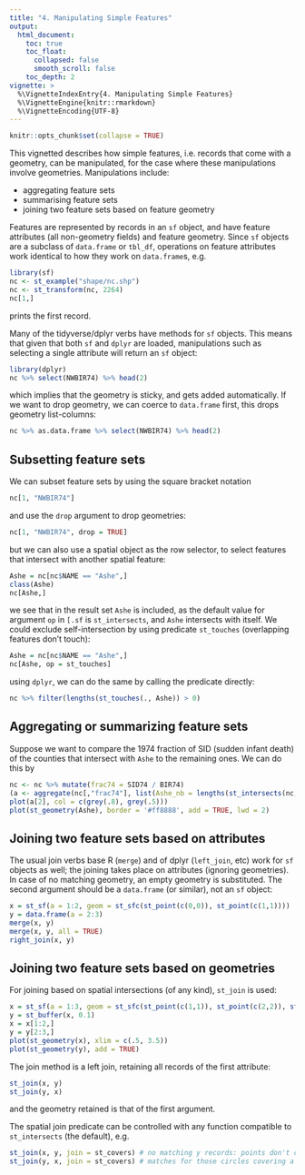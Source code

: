 ```yaml
---
title: "4. Manipulating Simple Features"
output:
  html_document:
    toc: true
    toc_float:
      collapsed: false
      smooth_scroll: false
    toc_depth: 2
vignette: >
  %\VignetteIndexEntry{4. Manipulating Simple Features}
  %\VignetteEngine{knitr::rmarkdown}
  %\VignetteEncoding{UTF-8}
---
```


```r
knitr::opts_chunk$set(collapse = TRUE)
```
This vignetted describes how simple features, i.e. records that come with a geometry, can be manipulated, for the case where these manipulations involve geometries. Manipulations include:

* aggregating feature sets
* summarising feature sets
* joining two feature sets based on feature geometry

Features are represented by records in an `sf` object, and have feature attributes (all non-geometry fields) and feature geometry. Since `sf` objects are a subclass of `data.frame` or `tbl_df`, operations on feature attributes work identical to how they work on `data.frame`s, e.g.

```r
library(sf)
nc <- st_example("shape/nc.shp")
nc <- st_transform(nc, 2264)
nc[1,]
``` 
prints the first record.

Many of the tidyverse/dplyr verbs have methods for `sf` objects. This means that given that both `sf` and `dplyr` are loaded, manipulations such as selecting a single attribute will return an `sf` object:
```r
library(dplyr)
nc %>% select(NWBIR74) %>% head(2)
```
which implies that the geometry is sticky, and gets added automatically. If we want to drop geometry, we can coerce to `data.frame` first, this drops geometry list-columns:
```r
nc %>% as.data.frame %>% select(NWBIR74) %>% head(2)
```

## Subsetting feature sets

We can subset feature sets by using the square bracket notation

```r
nc[1, "NWBIR74"]
```
and use the `drop` argument to drop geometries:
```r
nc[1, "NWBIR74", drop = TRUE]
```
but we can also use a spatial object as the row selector, to select features that intersect with another spatial feature:
```r
Ashe = nc[nc$NAME == "Ashe",]
class(Ashe)
nc[Ashe,]
```
we see that in the result set `Ashe` is included, as the default value for argument `op` in `[.sf` is `st_intersects`, and `Ashe` intersects with itself. We could exclude self-intersection by using predicate `st_touches` (overlapping features don't touch):
```r
Ashe = nc[nc$NAME == "Ashe",]
nc[Ashe, op = st_touches]
```
using `dplyr`, we can do the same by calling the predicate directly:
```r
nc %>% filter(lengths(st_touches(., Ashe)) > 0)
```

## Aggregating or summarizing feature sets

Suppose we want to compare the 1974 fraction of SID (sudden infant death) of the counties that intersect with `Ashe` to the remaining ones. We can do this by
```r
nc <- nc %>% mutate(frac74 = SID74 / BIR74)
(a <- aggregate(nc[,"frac74"], list(Ashe_nb = lengths(st_intersects(nc, Ashe)) > 0), mean))
plot(a[2], col = c(grey(.8), grey(.5)))
plot(st_geometry(Ashe), border = '#ff8888', add = TRUE, lwd = 2)
```

## Joining two feature sets based on attributes

The usual join verbs base R (`merge`) and of dplyr (`left_join`, etc) work for `sf` objects as well; the joining takes place on attributes (ignoring geometries). In case of no matching geometry, an empty geometry is substituted. The second argument should be a `data.frame` (or similar), not an `sf` object:

```r
x = st_sf(a = 1:2, geom = st_sfc(st_point(c(0,0)), st_point(c(1,1))))
y = data.frame(a = 2:3)
merge(x, y)
merge(x, y, all = TRUE)
right_join(x, y)
```

## Joining two feature sets based on geometries

For joining based on spatial intersections (of any kind), `st_join` is used:

```r
x = st_sf(a = 1:3, geom = st_sfc(st_point(c(1,1)), st_point(c(2,2)), st_point(c(3,3))))
y = st_buffer(x, 0.1)
x = x[1:2,]
y = y[2:3,]
plot(st_geometry(x), xlim = c(.5, 3.5))
plot(st_geometry(y), add = TRUE)
```

The join method is a left join, retaining all records of the first attribute:

```r
st_join(x, y)
st_join(y, x)
```

and the geometry retained is that of the first argument.

The spatial join predicate can be controlled with any function compatible to `st_intersects` (the default), e.g.

```r
st_join(x, y, join = st_covers) # no matching y records: points don't cover circles
st_join(y, x, join = st_covers) # matches for those circles covering a point
```
